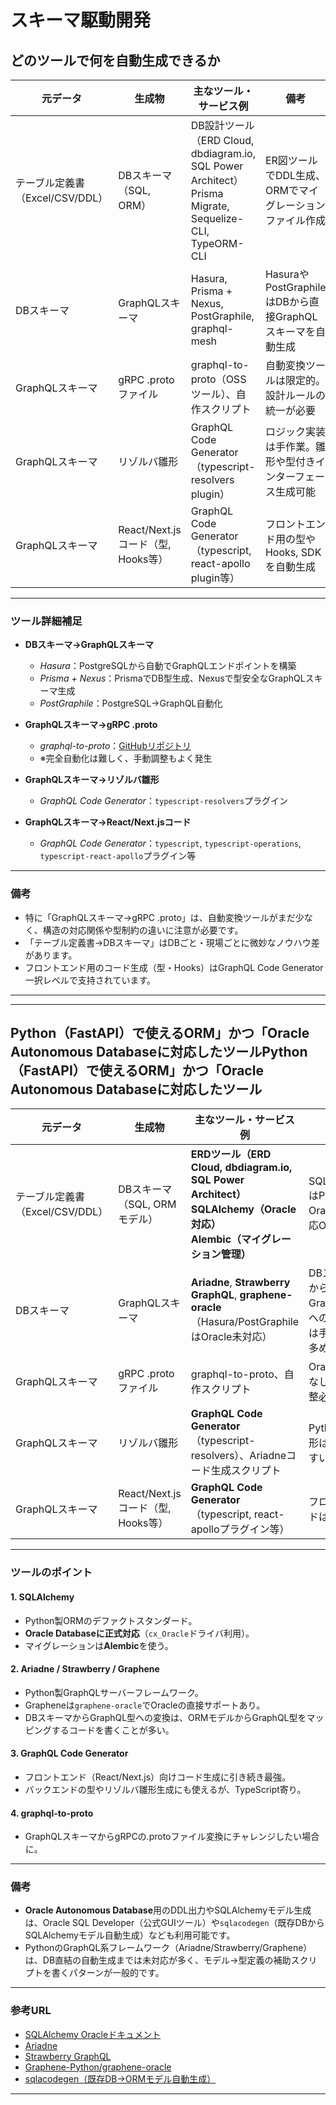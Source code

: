 # スキーマ駆動開発
## どのツールで何を自動生成できるか

| 元データ                   | 生成物                         | 主なツール・サービス例                                                                                         | 備考                                         |
| ---------------------- | --------------------------- | --------------------------------------------------------------------------------------------------- | ------------------------------------------ |
| テーブル定義書（Excel/CSV/DDL） | DBスキーマ（SQL, ORM）            | DB設計ツール（ERD Cloud, dbdiagram.io, SQL Power Architect）<br />Prisma Migrate, Sequelize-CLI, TypeORM-CLI | ER図ツールでDDL生成、ORMでマイグレーションファイル作成            |
| DBスキーマ                 | GraphQLスキーマ                 | Hasura, Prisma + Nexus, PostGraphile, graphql-mesh                                                  | HasuraやPostGraphileはDBから直接GraphQLスキーマを自動生成 |
| GraphQLスキーマ            | gRPC .protoファイル             | graphql-to-proto（OSSツール）、自作スクリプト                                                                    | 自動変換ツールは限定的。設計ルールの統一が必要                    |
| GraphQLスキーマ            | リゾルバ雛形                      | GraphQL Code Generator（typescript-resolvers plugin）                                                 | ロジック実装は手作業。雛形や型付きインターフェース生成可能              |
| GraphQLスキーマ            | React/Next.jsコード（型, Hooks等） | GraphQL Code Generator（typescript, react-apollo plugin等）                                            | フロントエンド用の型やHooks, SDKを自動生成                 |

---

### ツール詳細補足

* **DBスキーマ→GraphQLスキーマ**

  * *Hasura*：PostgreSQLから自動でGraphQLエンドポイントを構築
  * *Prisma + Nexus*：PrismaでDB型生成、Nexusで型安全なGraphQLスキーマ生成
  * *PostGraphile*：PostgreSQL→GraphQL自動化

* **GraphQLスキーマ→gRPC .proto**

  * *graphql-to-proto*：[GitHubリポジトリ](https://github.com/yarax/graphql-to-proto)
  * ※完全自動化は難しく、手動調整もよく発生

* **GraphQLスキーマ→リゾルバ雛形**

  * *GraphQL Code Generator*：`typescript-resolvers`プラグイン

* **GraphQLスキーマ→React/Next.jsコード**

  * *GraphQL Code Generator*：`typescript`, `typescript-operations`, `typescript-react-apollo`プラグイン等

---

### 備考

* 特に「GraphQLスキーマ→gRPC .proto」は、自動変換ツールがまだ少なく、構造の対応関係や型制約の違いに注意が必要です。
* 「テーブル定義書→DBスキーマ」はDBごと・現場ごとに微妙なノウハウ差があります。
* フロントエンド用のコード生成（型・Hooks）はGraphQL Code Generator一択レベルで支持されています。

---
---

## Python（FastAPI）で使えるORM」かつ「Oracle Autonomous Databaseに対応したツールPython（FastAPI）で使えるORM」かつ「Oracle Autonomous Databaseに対応したツール


| 元データ                   | 生成物                         | 主なツール・サービス例                                                                                                     | 備考                               |
| ---------------------- | --------------------------- | --------------------------------------------------------------------------------------------------------------- | -------------------------------- |
| テーブル定義書（Excel/CSV/DDL） | DBスキーマ（SQL, ORMモデル）         | **ERDツール（ERD Cloud, dbdiagram.io, SQL Power Architect）**<br />**SQLAlchemy（Oracle対応）**<br />**Alembic（マイグレーション管理）** | SQLAlchemyはPythonでOracle DB対応ORM |
| DBスキーマ                 | GraphQLスキーマ                 | **Ariadne**, **Strawberry GraphQL**, **graphene-oracle**<br />（Hasura/PostGraphileはOracle未対応）                     | DBスキーマからGraphQL型への自動生成は手動調整が多め   |
| GraphQLスキーマ            | gRPC .protoファイル             | graphql-to-proto、自作スクリプト                                                                                        | Oracle依存なし、設計調整必要                |
| GraphQLスキーマ            | リゾルバ雛形                      | **GraphQL Code Generator**（typescript-resolvers）、Ariadneコード生成スクリプト                                              | Python用雛形は自作しやすい                 |
| GraphQLスキーマ            | React/Next.jsコード（型, Hooks等） | **GraphQL Code Generator**（typescript, react-apolloプラグイン等）                                                      | フロントエンドは従来通り                     |

---

### ツールのポイント

#### 1. **SQLAlchemy**

* Python製ORMのデファクトスタンダード。
* **Oracle Databaseに正式対応**（`cx_Oracle`ドライバ利用）。
* マイグレーションは**Alembic**を使う。

#### 2. **Ariadne / Strawberry / Graphene**

* Python製GraphQLサーバーフレームワーク。
* Grapheneは`graphene-oracle`でOracleの直接サポートあり。
* DBスキーマからGraphQL型への変換は、ORMモデルからGraphQL型をマッピングするコードを書くことが多い。

#### 3. **GraphQL Code Generator**

* フロントエンド（React/Next.js）向けコード生成に引き続き最強。
* バックエンドの型やリゾルバ雛形生成にも使えるが、TypeScript寄り。

#### 4. **graphql-to-proto**

* GraphQLスキーマからgRPCの.protoファイル変換にチャレンジしたい場合に。

---

### 備考

* **Oracle Autonomous Database**用のDDL出力やSQLAlchemyモデル生成は、Oracle SQL Developer（公式GUIツール）や`sqlacodegen`（既存DBからSQLAlchemyモデル自動生成）なども利用可能です。
* PythonのGraphQL系フレームワーク（Ariadne/Strawberry/Graphene）は、DB直結の自動生成までは未対応が多く、モデル→型定義の補助スクリプトを書くパターンが一般的です。

---

### 参考URL

* [SQLAlchemy Oracleドキュメント](https://docs.sqlalchemy.org/en/20/dialects/oracle.html)
* [Ariadne](https://ariadnegraphql.org/)
* [Strawberry GraphQL](https://strawberry.rocks/)
* [Graphene-Python/graphene-oracle](https://github.com/graphql-python/graphene-oracle)
* [sqlacodegen（既存DB→ORMモデル自動生成）](https://github.com/agronholm/sqlacodegen)

---
